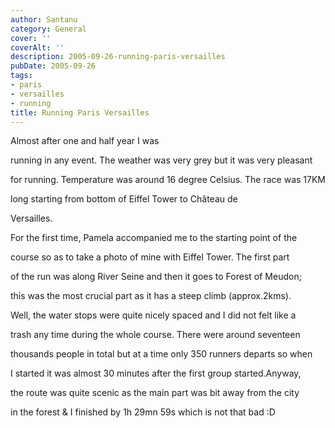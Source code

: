 ```yaml
---
author: Santanu
category: General
cover: ''
coverAlt: ''
description: 2005-09-26-running-paris-versailles
pubDate: 2005-09-26
tags:
- paris
- versailles
- running
title: Running Paris Versailles
---
```


Almost after one and half year I was

running in any event. The weather was very grey but it was very pleasant

for running. Temperature was around 16 degree Celsius. The race was 17KM

long starting from bottom of Eiffel Tower to Château de

Versailles.


  

For the first time, Pamela accompanied me to the starting point of the

course so as to take a photo of mine with Eiffel Tower. The first part

of the run was along River Seine and then it goes to Forest of Meudon;

this was the most crucial part as it has a steep climb (approx.2kms).



  

Well, the water stops were quite nicely spaced and I did not felt like a

trash any time during the whole course. There were around seventeen

thousands people in total but at a time only 350 runners departs so when

I started it was almost 30 minutes after the first group started.Anyway,

the route was quite scenic as the main part was bit away from the city

in the forest & I finished by 1h 29mn 59s which is not that bad :D